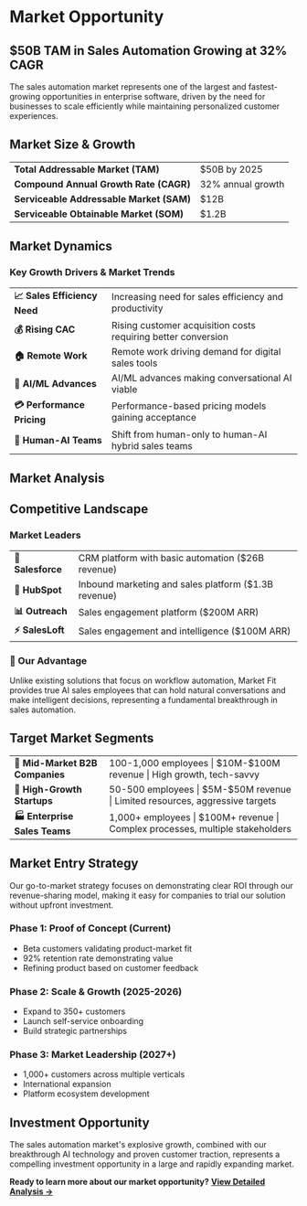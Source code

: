 
<style>{`
  .summary-table {
    width: 100%;
    border-collapse: collapse;
    background: rgba(255, 255, 255, 0.05);
    border-radius: 12px;
    overflow: hidden;
    backdrop-filter: blur(10px);
    margin: 1.5rem 0;
  }
  
  .summary-table td {
    padding: 1rem 1.5rem;
    border-bottom: 1px solid rgba(0, 0, 0, 0.1);
  }
  
  .summary-table td:first-child {
    font-weight: 600;
    background: rgba(0, 0, 0, 0.05);
  }
  
  .summary-table tr:last-child td {
    border-bottom: none;
  }
  
  .dark .summary-table {
    background: rgba(255, 255, 255, 0.05);
  }
  
  .dark .summary-table td {
    border-bottom: 1px solid rgba(255, 255, 255, 0.1);
  }
  
  .dark .summary-table td:first-child {
    background: rgba(255, 255, 255, 0.1);
  }
`}</style>

# Market Opportunity

## $50B TAM in Sales Automation Growing at 32% CAGR

The sales automation market represents one of the largest and fastest-growing opportunities in enterprise software, driven by the need for businesses to scale efficiently while maintaining personalized customer experiences.

## Market Size & Growth

<table className="summary-table">
  <tbody>
    <tr>
      <td><strong>Total Addressable Market (TAM)</strong></td>
      <td>$50B by 2025</td>
    </tr>
    <tr>
      <td><strong>Compound Annual Growth Rate (CAGR)</strong></td>
      <td>32% annual growth</td>
    </tr>
    <tr>
      <td><strong>Serviceable Addressable Market (SAM)</strong></td>
      <td>$12B</td>
    </tr>
    <tr>
      <td><strong>Serviceable Obtainable Market (SOM)</strong></td>
      <td>$1.2B</td>
    </tr>
  </tbody>
</table>

## Market Dynamics

### Key Growth Drivers & Market Trends
<table className="summary-table">
  <tbody>
    <tr>
      <td><strong>📈 Sales Efficiency Need</strong></td>
      <td>Increasing need for sales efficiency and productivity</td>
    </tr>
    <tr>
      <td><strong>💰 Rising CAC</strong></td>
      <td>Rising customer acquisition costs requiring better conversion</td>
    </tr>
    <tr>
      <td><strong>🏠 Remote Work</strong></td>
      <td>Remote work driving demand for digital sales tools</td>
    </tr>
    <tr>
      <td><strong>🤖 AI/ML Advances</strong></td>
      <td>AI/ML advances making conversational AI viable</td>
    </tr>
    <tr>
      <td><strong>💳 Performance Pricing</strong></td>
      <td>Performance-based pricing models gaining acceptance</td>
    </tr>
    <tr>
      <td><strong>🔄 Human-AI Teams</strong></td>
      <td>Shift from human-only to human-AI hybrid sales teams</td>
    </tr>
  </tbody>
</table>

## Market Analysis

<div style={{ display: 'grid', gridTemplateColumns: 'repeat(auto-fit, minmax(300px, 1fr))', gap: '1.5rem', margin: '2rem 0' }}>
  <NavigationCard 
    href="/market/market-overview" 
    title="Market Overview" 
    description="Comprehensive analysis of the sales automation market"
    icon="🌐"
    featured={true}
  />
  
  <NavigationCard 
    href="/market/market-size" 
    title="Market Size & Opportunity" 
    description="TAM, SAM, SOM breakdown and growth projections"
    icon="📊"
  />
  
  <NavigationCard 
    href="/market/target-customers" 
    title="Target Customers" 
    description="Ideal customer profiles and market segments"
    icon="🎯"
  />
  
  <NavigationCard 
    href="/market/competitive-landscape" 
    title="Competitive Landscape" 
    description="Competitor analysis and market positioning"
    icon="⚔️"
  />
  
  <NavigationCard 
    href="/market/market-trends" 
    title="Market Trends" 
    description="Industry trends and growth drivers"
    icon="📈"
  />
  
  <NavigationCard 
    href="/market/differentiation" 
    title="Differentiation" 
    description="Our unique positioning and competitive advantages"
    icon="💎"
  />
  
  <NavigationCard 
    href="/market/expansion-strategy" 
    title="Expansion Strategy" 
    description="Go-to-market approach and scaling plans"
    icon="🚀"
  />
</div>

## Competitive Landscape

### Market Leaders
<table className="summary-table">
  <tbody>
    <tr>
      <td><strong>🥇 Salesforce</strong></td>
      <td>CRM platform with basic automation ($26B revenue)</td>
    </tr>
    <tr>
      <td><strong>🚀 HubSpot</strong></td>
      <td>Inbound marketing and sales platform ($1.3B revenue)</td>
    </tr>
    <tr>
      <td><strong>📊 Outreach</strong></td>
      <td>Sales engagement platform ($200M ARR)</td>
    </tr>
    <tr>
      <td><strong>⚡ SalesLoft</strong></td>
      <td>Sales engagement and intelligence ($100M ARR)</td>
    </tr>
  </tbody>
</table>

### 🎯 Our Advantage
Unlike existing solutions that focus on workflow automation, Market Fit provides true AI sales employees that can hold natural conversations and make intelligent decisions, representing a fundamental breakthrough in sales automation.

## Target Market Segments

<table className="summary-table">
  <tbody>
    <tr>
      <td><strong>🏢 Mid-Market B2B Companies</strong></td>
      <td>100-1,000 employees | $10M-$100M revenue | High growth, tech-savvy</td>
    </tr>
    <tr>
      <td><strong>🚀 High-Growth Startups</strong></td>
      <td>50-500 employees | $5M-$50M revenue | Limited resources, aggressive targets</td>
    </tr>
    <tr>
      <td><strong>🏭 Enterprise Sales Teams</strong></td>
      <td>1,000+ employees | $100M+ revenue | Complex processes, multiple stakeholders</td>
    </tr>
  </tbody>
</table>

## Market Entry Strategy

Our go-to-market strategy focuses on demonstrating clear ROI through our revenue-sharing model, making it easy for companies to trial our solution without upfront investment.

### Phase 1: Proof of Concept (Current)
- Beta customers validating product-market fit
- 92% retention rate demonstrating value
- Refining product based on customer feedback

### Phase 2: Scale & Growth (2025-2026)
- Expand to 350+ customers
- Launch self-service onboarding
- Build strategic partnerships

### Phase 3: Market Leadership (2027+)
- 1,000+ customers across multiple verticals
- International expansion
- Platform ecosystem development

## Investment Opportunity

The sales automation market's explosive growth, combined with our breakthrough AI technology and proven customer traction, represents a compelling investment opportunity in a large and rapidly expanding market.

**Ready to learn more about our market opportunity?** [**View Detailed Analysis →**](/market/market-overview) 